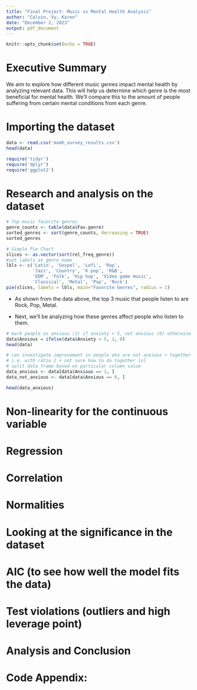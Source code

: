 ```yaml
---
title: "Final Project: Music vs Mental Health Analysis"
author: "Calvin, Vy, Karen"
date: "December 2, 2023"
output: pdf_document
---
```




```r
knitr::opts_chunk$set(echo = TRUE)
```


# Executive Summary

We aim to explore how different music genres impact mental health by analyzing relevant data. This will help us determine which genre is the most beneficial for mental health. We'll compare this to the amount of people suffering from certain mental conditions from each genre.

# Importing the dataset

```r
data <- read.csv('mxmh_survey_results.csv')
head(data)
```
```r
require('tidyr')
require('dplyr')
require('ggplot2')
```

# Research and analysis on the dataset

```r
# Top music favorite genres
genre_counts <- table(data$Fav.genre)
sorted_genres <- sort(genre_counts, decreasing = TRUE)
sorted_genres
```

```r

# Simple Pie Chart
slices <- as.vector(sort(rel_freq_genre))
#set labels as genre name
lbls <- c('Latin', 'Gospel', 'Lofi', 'Rap',
          'Jazz', 'Country', 'K pop', 'R&B', 
          'EDM', 'Folk', 'Hip hop', 'Video game music',
          'Classical', 'Metal', 'Pop', 'Rock')
pie(slices, labels = lbls, main="Favorite Genres", radius = 1)
```

- As shown from the data above, the top 3 music that people listen to are Rock, Pop, Metal.

- Next, we'll be analyzing how these genres affect people who listen to them.

```r
# mark people as anxious (1) if anxiety > 5, not anxious (0) otherwise
data$Anxious = ifelse(data$Anxiety > 5, 1, 0)
head(data)
```

```r
# can investigate improvement in people who are not anxious + together if have room in paper
# i.e. with ratio 2 + not sure how to do together lol
# split data frame based on particular column value
data_anxious <- data[data$Anxious == 1, ]
data_not_anxious <- data[data$Anxious == 0, ]
```

```r
head(data_anxious)
```


# Non-linearity for the continuous variable
# Regression
# Correlation
# Normalities
# Looking at the significance in the dataset
# AIC (to see how well the model fits the data)
# Test violations (outliers and high leverage point)
# Analysis and Conclusion
# Code Appendix:

```r
```












